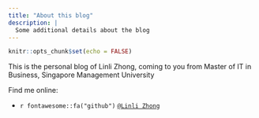 ```yaml
---
title: "About this blog"
description: |
  Some additional details about the blog
---
```


```r
knitr::opts_chunk$set(echo = FALSE)
```
This is the personal blog of Linli Zhong, coming to you from Master of IT in Business, Singapore Management University

Find me online:

  - `r fontawesome::fa("github")` [`@Linli Zhong`](https://github.com/LinliZhong)

